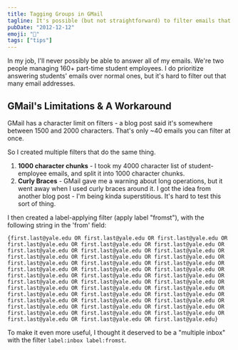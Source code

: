 ```yaml
---
title: Tagging Groups in GMail
tagline: It's possible (but not straightforward) to filter emails that come from a set list of addresses.
pubDate: "2012-12-12"
emoji: "🛟"
tags: ["tips"]
---
```


In my job, I'll never possibly be able to answer all of my emails. We're two people managing 160+ part-time student employees. I do prioritize answering students' emails over normal ones, but it's hard to filter out that many email addresses.

## GMail's Limitations & A Workaround

GMail has a character limit on filters - a blog post said it's somewhere between 1500 and 2000 characters. That's only ~40 emails you can filter at once.

So I created multiple filters that do the same thing.

1. **1000 character chunks** - I took my 4000 character list of student-employee emails, and split it into <span class="tooltiptitle" title="I use vim!">1000 character chunks.</span>
2. **Curly Braces** - GMail gave me a warning about long operations, but it went away when I used curly braces around it. I got the idea from another blog post - I'm being kinda superstitious. It's hard to test this sort of thing.

I then created a label-applying filter (apply label "fromst"), with the following string in the 'from' field:

`{first.last@yale.edu OR first.last@yale.edu OR first.last@yale.edu OR first.last@yale.edu OR first.last@yale.edu OR first.last@yale.edu OR first.last@yale.edu OR first.last@yale.edu OR first.last@yale.edu OR first.last@yale.edu OR first.last@yale.edu OR first.last@yale.edu OR first.last@yale.edu OR first.last@yale.edu OR first.last@yale.edu OR first.last@yale.edu OR first.last@yale.edu OR first.last@yale.edu OR first.last@yale.edu OR first.last@yale.edu OR first.last@yale.edu OR first.last@yale.edu OR first.last@yale.edu OR first.last@yale.edu OR first.last@yale.edu OR first.last@yale.edu OR first.last@yale.edu OR first.last@yale.edu OR first.last@yale.edu OR first.last@yale.edu OR first.last@yale.edu OR first.last@yale.edu OR first.last@yale.edu OR first.last@yale.edu OR first.last@yale.edu OR first.last@yale.edu OR first.last@yale.edu OR first.last@yale.edu OR first.last@yale.edu OR first.last@yale.edu OR first.last@yale.edu OR first.last@yale.edu}`

To make it even more useful, I thought it deserved to be a "multiple inbox" with the filter `label:inbox label:fromst`.

